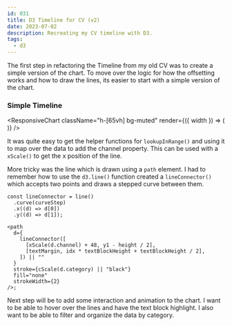 ```yaml
---
id: 031
title: D3 Timeline for CV (v2)
date: 2023-07-02
description: Recreating my CV timeline with D3.
tags:
  - d3
---
```



The first step in refactoring the Timeline from my old CV was to create a simple
version of the chart. To move over the logic for how the offsetting works and
how to draw the lines, its easier to start with a simple version of the chart.

### Simple Timeline

<ResponsiveChart
  className="h-[65vh] bg-muted"
  render={({ width }) => (
    <SimpleTimelineChart width={width} data={mockOccupations} />
  )}
/>

It was quite easy to get the helper functions for `lookupInRange()` and using it
to map over the data to add the channel property. This can be used with a
`xScale()` to get the x position of the line.

More tricky was the line which is drawn using a `path` element. I had to
remember how to use the `d3.line()` function created a `lineConnector()` which
accepts two points and draws a stepped curve between them.

```tsx
const lineConnector = line()
  .curve(curveStep)
  .x((d) => d[0])
  .y((d) => d[1]);

<path
  d={
    lineConnector([
      [xScale(d.channel) + 48, y1 - height / 2],
      [textMargin, idx * textBlockHeight + textBlockHeight / 2],
    ]) || ""
  }
  stroke={cScale(d.category) || "black"}
  fill="none"
  strokeWidth={2}
/>;
```

Next step will be to add some interaction and animation to the chart. I want to
be able to hover over the lines and have the text block highlight. I also want
to be able to filter and organize the data by category.
